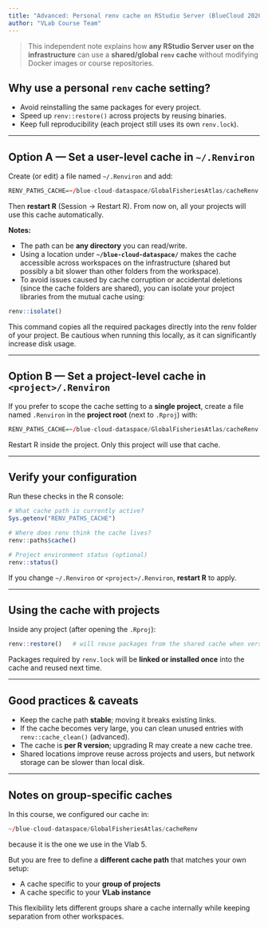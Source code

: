 ```yaml
---
title: "Advanced: Personal renv cache on RStudio Server (BlueCloud 2026 infrastructure)"
author: "VLab Course Team"
---
```


> This independent note explains how **any RStudio Server user on the infrastructure** can use a **shared/global `renv` cache** without modifying Docker images or course repositories.

## Why use a personal `renv` cache setting?
- Avoid reinstalling the same packages for every project.  
- Speed up `renv::restore()` across projects by reusing binaries.  
- Keep full reproducibility (each project still uses its own `renv.lock`).

---

## Option A — Set a user-level cache in `~/.Renviron`
Create (or edit) a file named `~/.Renviron` and add:

```r
RENV_PATHS_CACHE=~/blue-cloud-dataspace/GlobalFisheriesAtlas/cacheRenv
```

Then **restart R** (Session → Restart R). From now on, all your projects will use this cache automatically.

**Notes:**

- The path can be **any directory** you can read/write.  
- Using a location under **`~/blue-cloud-dataspace/`** makes the cache accessible across workspaces on the infrastructure (shared but possibly a bit slower than other folders from the workspace).
- To avoid issues caused by cache corruption or accidental deletions (since the cache folders are shared), you can isolate your project libraries from the mutual cache using:

```r
renv::isolate()
```

This command copies all the required packages directly into the renv folder of your project.
Be cautious when running this locally, as it can significantly increase disk usage.

---

## Option B — Set a project-level cache in `<project>/.Renviron`
If you prefer to scope the cache setting to a **single project**, create a file named `.Renviron` in the **project root** (next to `.Rproj`) with:

```r
RENV_PATHS_CACHE=~/blue-cloud-dataspace/GlobalFisheriesAtlas/cacheRenv
```

Restart R inside the project. Only this project will use that cache.

---

## Verify your configuration
Run these checks in the R console:

```r
# What cache path is currently active?
Sys.getenv("RENV_PATHS_CACHE")

# Where does renv think the cache lives?
renv::paths$cache()

# Project environment status (optional)
renv::status()
```

If you change `~/.Renviron` or `<project>/.Renviron`, **restart R** to apply.

---

## Using the cache with projects
Inside any project (after opening the `.Rproj`):

```r
renv::restore()   # will reuse packages from the shared cache when versions match
```

Packages required by `renv.lock` will be **linked or installed once** into the cache and reused next time.

---

## Good practices & caveats
- Keep the cache path **stable**; moving it breaks existing links.  
- If the cache becomes very large, you can clean unused entries with `renv::cache_clean()` (advanced).  
- The cache is **per R version**; upgrading R may create a new cache tree.  
- Shared locations improve reuse across projects and users, but network storage can be slower than local disk.

---

## Notes on group-specific caches
In this course, we configured our cache in:

```r
~/blue-cloud-dataspace/GlobalFisheriesAtlas/cacheRenv
```

because it is the one we use in the Vlab 5.

But you are free to define a **different cache path** that matches your own setup:

- A cache specific to your **group of projects**
- A cache specific to your **VLab instance**

This flexibility lets different groups share a cache internally while keeping separation from other workspaces.
